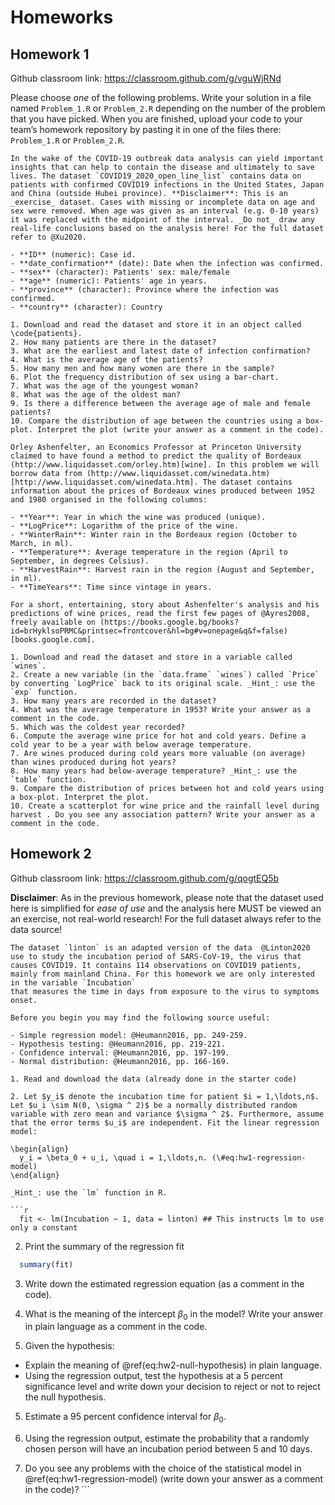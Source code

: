 \newcommand{\stcomp}[1]{\bar{#1}}

# Homeworks

## Homework 1

Github classroom link: [https://classroom.github.com/g/vguWjRNd](https://classroom.github.com/g/vguWjRNd)

Please choose _one_ of the following problems. Write your solution in a file named `Problem_1.R` or `Problem_2.R` depending on the number of the problem that you have picked. When you are finished, upload your code to your team's homework repository by pasting it in one of the files there: `Problem_1.R` or `Problem_2.R`.

```exercise
In the wake of the COVID-19 outbreak data analysis can yield important insights that can help to contain the disease and ultimately to save lives. The dataset `COVID19_2020_open_line_list` contains data on patients with confirmed COVID19 infections in the United States, Japan and China (outside Hubei province). **Disclaimer**: This is an _exercise_ dataset. Cases with missing or incomplete data on age and sex were removed. When age was given as an interval (e.g. 0-10 years) it was replaced with the midpoint of the interval. _Do not_ draw any real-life conclusions based on the analysis here! For the full dataset refer to @Xu2020. 
  
- **ID** (numeric): Case id.
- **date_confirmation** (date): Date when the infection was confirmed.
- **sex** (character): Patients' sex: male/female
- **age** (numeric): Patients' age in years.
- **province** (character): Province where the infection was confirmed.
- **country** (character): Country
  
1. Download and read the dataset and store it in an object called \code{patients}.
2. How many patients are there in the dataset?
3. What are the earliest and latest date of infection confirmation?
4. What is the average age of the patients?
5. How many men and how many women are there in the sample?
6. Plot the frequency distribution of sex using a bar-chart.
7. What was the age of the youngest woman?
8. What was the age of the oldest man?
9. Is there a difference between the average age of male and female patients?
10. Compare the distribution of age between the countries using a box-plot. Interpret the plot (write your answer as a comment in the code).
```


```exercise
Orley Ashenfelter, an Economics Professor at Princeton University claimed to have found a method to predict the quality of Bordeaux (http://www.liquidasset.com/orley.htm)[wine]. In this problem we will borrow data from (http://www.liquidasset.com/winedata.htm)[http://www.liquidasset.com/winedata.htm]. The dataset contains information about the prices of Bordeaux wines produced between 1952 and 1980 organised in the following columns:

- **Year**: Year in which the wine was produced (unique).
- **LogPrice**: Logarithm of the price of the wine.
- **WinterRain**: Winter rain in the Bordeaux region (October to March, in ml).
- **Temperature**: Average temperature in the region (April to September, in degrees Celsius).
- **HarvestRain**: Harvest rain in the region (August and September, in ml).
- **TimeYears**: Time since vintage in years.
  
For a short, entertaining, story about Ashenfelter's analysis and his predictions of wine prices, read the first few pages of @Ayres2008, freely available on (https://books.google.bg/books?id=brHyklsoPRMC&printsec=frontcover&hl=bg#v=onepage&q&f=false)[books.google.com].
  
1. Download and read the dataset and store in a variable called `wines`.
2. Create a new variable (in the `data.frame` `wines`) called `Price` by converting `LogPrice` back to its original scale. _Hint_: use the `exp` function.
3. How many years are recorded in the dataset?
4. What was the average temperature in 1953? Write your answer as a comment in the code.
5. Which was the coldest year recorded?
6. Compute the average wine price for hot and cold years. Define a cold year to be a year with below average temperature.
7. Are wines produced during cold years more valuable (on average) than wines produced during hot years?
8. How many years had below-average temperature? _Hint_: use the `table` function.
9. Compare the distribution of prices between hot and cold years using a box-plot. Interpret the plot.
10. Create a scatterplot for wine price and the rainfall level during harvest . Do you see any association pattern? Write your answer as a comment in the code.
```

## Homework 2

Github classroom link: [https://classroom.github.com/g/qogtEQ5b](https://classroom.github.com/g/qogtEQ5b)

**Disclaimer**: As in the previous homework, please note that the dataset used here is simplified for _ease of use_ and the analysis here
MUST be viewed an an exercise, not real-world research! For the full dataset always refer to the data source!

```exercise
The dataset `linton` is an adapted version of the data  @Linton2020 use to study the incubation period of SARS-CoV-19, the virus that causes COVID19. It contains 114 observations on COVID19 patients, mainly from mainland China. For this homework we are only interested in the variable `Incubation`  
that measures the time in days from exposure to the virus to symptoms onset.

Before you begin you may find the following source useful:

- Simple regression model: @Heumann2016, pp. 249-259.
- Hypothesis testing: @Heumann2016, pp. 219-221.
- Confidence interval: @Heumann2016, pp. 197-199.
- Normal distribution: @Heumann2016, pp. 166-169.

1. Read and download the data (already done in the starter code)

2. Let $y_i$ denote the incubation time for patient $i = 1,\ldots,n$. Let $u_i \sim N(0, \sigma ^ 2)$ be a normally distributed random variable with zero mean and variance $\sigma ^ 2$. Furthermore, assume that the error terms $u_i$ are independent. Fit the linear regression model:

\begin{align}
  y_i = \beta_0 + u_i, \quad i = 1,\ldots,n. (\#eq:hw1-regression-model)
\end{align}

_Hint_: use the `lm` function in R.

```r
  fit <- lm(Incubation ~ 1, data = linton) ## This instructs lm to use only a constant
```

2. Print the summary of the regression fit

```r
  summary(fit)
```

3. Write down the estimated regression equation (as a comment in the code).

4. What is the meaning of the intercept $\beta_0$ in the model? Write your answer in plain language as a comment in the code.

6. Given the hypothesis:

\begin{align}
  H_0: \beta_0 = 8 (\#eq:hw2-null-hypothesis)\\
  H_1: \beta_0 \neq 8 (\#eq:hw2-alternative-hypothesis)
\end{align}

  - Explain the meaning of \@ref(eq:hw2-null-hypothesis) in plain language.
  - Using the regression output, test the hypothesis at a 5 percent significance level and write down your decision to
    reject or not to reject the null hypothesis.
    
5. Estimate a 95 percent confidence interval for $\beta_0$.

7. Using the regression output, estimate the probability that a randomly chosen person will have an incubation period
  between 5 and 10 days.

8. Do you see any problems with the choice of the statistical model in \@ref(eq:hw1-regression-model) (write down your answer as a comment in the code)?
```
